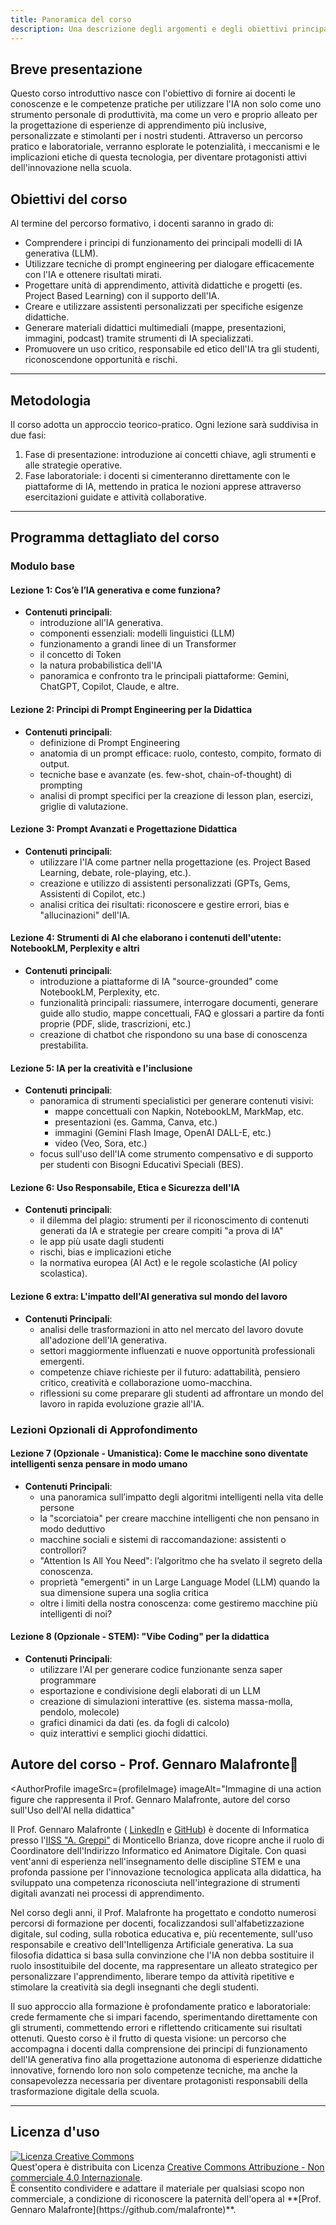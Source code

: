 ```yaml
---
title: Panoramica del corso
description: Una descrizione degli argomenti e degli obiettivi principali del corso sull'Intelligenza Artificiale per i Docenti dell'Istituto Greppi di Monticello Brianza
---
```




## Breve presentazione 

Questo corso introduttivo nasce con l'obiettivo di fornire ai docenti le conoscenze e le competenze pratiche per utilizzare l'IA non solo come uno strumento personale di produttività, ma come un vero e proprio alleato per la progettazione di esperienze di apprendimento più inclusive, personalizzate e stimolanti per i nostri studenti.
Attraverso un percorso pratico e laboratoriale, verranno esplorate le potenzialità, i meccanismi e le implicazioni etiche di questa tecnologia, per diventare protagonisti attivi dell'innovazione nella scuola.

## Obiettivi del corso

Al termine del percorso formativo, i docenti saranno in grado di:

- Comprendere i principi di funzionamento dei principali modelli di IA generativa (LLM).
- Utilizzare tecniche di prompt engineering per dialogare efficacemente con l'IA e ottenere risultati mirati.
- Progettare unità di apprendimento, attività didattiche e progetti (es. Project Based Learning) con il supporto dell'IA.
- Creare e utilizzare assistenti personalizzati per specifiche esigenze didattiche.
- Generare materiali didattici multimediali (mappe, presentazioni, immagini, podcast) tramite strumenti di IA specializzati.
- Promuovere un uso critico, responsabile ed etico dell'IA tra gli studenti, riconoscendone opportunità e rischi.

---

## Metodologia

Il corso adotta un approccio teorico-pratico. Ogni lezione sarà suddivisa in due fasi:

1.	Fase di presentazione: introduzione ai concetti chiave, agli strumenti e alle strategie operative.
2.	Fase laboratoriale: i docenti si cimenteranno direttamente con le piattaforme di IA, mettendo in pratica le nozioni apprese attraverso esercitazioni guidate e attività collaborative.

---

## Programma dettagliato del corso

### Modulo base

#### Lezione 1: Cos’è l’IA generativa e come funziona?

- **Contenuti principali**:
  - introduzione all'IA generativa.
  - componenti essenziali: modelli linguistici (LLM)
  - funzionamento a grandi linee di un Transformer
  - il concetto di Token
  - la natura probabilistica dell'IA
  - panoramica e confronto tra le principali piattaforme: Gemini, ChatGPT, Copilot, Claude, e altre.

#### Lezione 2: Principi di Prompt Engineering per la Didattica

- **Contenuti principali**:
  - definizione di Prompt Engineering
  - anatomia di un prompt efficace: ruolo, contesto, compito, formato di output.
  - tecniche base e avanzate (es. few-shot, chain-of-thought) di prompting
  - analisi di prompt specifici per la creazione di lesson plan, esercizi, griglie di valutazione.

#### Lezione 3: Prompt Avanzati e Progettazione Didattica

- **Contenuti principali**:
  - utilizzare l'IA come partner nella progettazione (es. Project Based Learning, debate, role-playing, etc.).
  - creazione e utilizzo di assistenti personalizzati (GPTs, Gems, Assistenti di Copilot, etc.)
  - analisi critica dei risultati: riconoscere e gestire errori, bias e "allucinazioni" dell'IA.

#### Lezione 4: Strumenti di AI che elaborano i contenuti dell'utente: NotebookLM, Perplexity e altri

- **Contenuti principali**:
  - introduzione a piattaforme di IA "source-grounded" come NotebookLM, Perplexity, etc.
  - funzionalità principali: riassumere, interrogare documenti, generare guide allo studio, mappe concettuali, FAQ e glossari a partire da fonti proprie (PDF, slide, trascrizioni, etc.)
  - creazione di chatbot che rispondono su una base di conoscenza prestabilita.

#### Lezione 5: IA per la creatività e l'inclusione

- **Contenuti principali**:
  - panoramica di strumenti specialistici per generare contenuti visivi:
    - mappe concettuali con Napkin, NotebookLM, MarkMap, etc.
    - presentazioni (es. Gamma, Canva, etc.)
    - immagini (Gemini Flash Image, OpenAI DALL-E, etc.)
    - video (Veo, Sora, etc.)
  - focus sull'uso dell'IA come strumento compensativo e di supporto per studenti con Bisogni Educativi Speciali (BES).

#### Lezione 6: Uso Responsabile, Etica e Sicurezza dell'IA

- **Contenuti principali**:
  - il dilemma del plagio: strumenti per il riconoscimento di contenuti generati da IA e strategie per creare compiti "a prova di IA"
  - le app più usate dagli studenti
  - rischi, bias e implicazioni etiche
  - la normativa europea (AI Act) e le regole scolastiche (AI policy scolastica).

#### Lezione 6 extra: L'impatto dell'AI generativa sul mondo del lavoro
- **Contenuti Principali**:
  - analisi delle trasformazioni in atto nel mercato del lavoro dovute all'adozione dell'IA generativa.
  - settori maggiormente influenzati e nuove opportunità professionali emergenti.
  - competenze chiave richieste per il futuro: adattabilità, pensiero critico, creatività e collaborazione uomo-macchina.
  - riflessioni su come preparare gli studenti ad affrontare un mondo del lavoro in rapida evoluzione grazie all'IA.

### Lezioni Opzionali di Approfondimento

#### Lezione 7 (Opzionale - Umanistica): Come le macchine sono diventate intelligenti senza pensare in modo umano

- **Contenuti Principali**:
  - una panoramica sull’impatto degli algoritmi intelligenti nella vita delle persone
  - la "scorciatoia" per creare macchine intelligenti che non pensano in modo deduttivo
  - macchine sociali e sistemi di raccomandazione: assistenti o controllori?
  - "Attention Is All You Need": l’algoritmo che ha svelato il segreto della conoscenza.
  - proprietà "emergenti" in un Large Language Model (LLM) quando la sua dimensione supera una soglia critica
  - oltre i limiti della nostra conoscenza: come gestiremo macchine più intelligenti di noi?

#### Lezione 8 (Opzionale - STEM): "Vibe Coding" per la didattica

- **Contenuti Principali**:
  - utilizzare l'AI per generare codice funzionante senza saper programmare
  - esportazione e condivisione degli elaborati di un LLM
  - creazione di simulazioni interattive (es. sistema massa-molla, pendolo, molecole)
  - grafici dinamici da dati (es. da fogli di calcolo)
  - quiz interattivi e semplici giochi didattici.


## Autore del corso - Prof. Gennaro Malafronte👋

<AuthorProfile
  imageSrc={profileImage}
  imageAlt="Immagine di una action figure che rappresenta il Prof. Gennaro Malafronte, autore del corso sull'Uso dell'AI nella didattica"
>

Il Prof. Gennaro Malafronte ( <ObfuscatedEmail user="gennaro.malafronte" domain="issgreppi.it" /> [LinkedIn](https://www.linkedin.com/in/gennaromalafronte/) e [GitHub](https://github.com/malafronte)) è docente di Informatica presso l'[IISS "A. Greppi"](https://istitutogreppi.edu.it/) di Monticello Brianza, dove ricopre anche il ruolo di Coordinatore dell'Indirizzo Informatico ed Animatore Digitale. Con quasi vent'anni di esperienza nell'insegnamento delle discipline STEM e una profonda passione per l'innovazione tecnologica applicata alla didattica, ha sviluppato una competenza riconosciuta nell'integrazione di strumenti digitali avanzati nei processi di apprendimento.

Nel corso degli anni, il Prof. Malafronte ha progettato e condotto numerosi percorsi di formazione per docenti, focalizzandosi sull'alfabetizzazione digitale, sul coding, sulla robotica educativa e, più recentemente, sull'uso responsabile e creativo dell'Intelligenza Artificiale generativa. La sua filosofia didattica si basa sulla convinzione che l'IA non debba sostituire il ruolo insostituibile del docente, ma rappresentare un alleato strategico per personalizzare l'apprendimento, liberare tempo da attività ripetitive e stimolare la creatività sia degli insegnanti che degli studenti.
</AuthorProfile>


Il suo approccio alla formazione è profondamente pratico e laboratoriale: crede fermamente che si impari facendo, sperimentando direttamente con gli strumenti, commettendo errori e riflettendo criticamente sui risultati ottenuti. Questo corso è il frutto di questa visione: un percorso che accompagna i docenti dalla comprensione dei principi di funzionamento dell'IA generativa fino alla progettazione autonoma di esperienze didattiche innovative, fornendo loro non solo competenze tecniche, ma anche la consapevolezza necessaria per diventare protagonisti responsabili della trasformazione digitale della scuola.

---

## Licenza d'uso

<a rel="license" href="http://creativecommons.org/licenses/by-nc/4.0/">
  <img alt="Licenza Creative Commons" style="border-width:0" src="https://i.creativecommons.org/l/by-nc/4.0/88x31.png" />
</a>
<br />
Quest'opera è distribuita con Licenza <a rel="license" href="http://creativecommons.org/licenses/by-nc/4.0/">Creative Commons Attribuzione - Non commerciale 4.0 Internazionale</a>.
<br />
È consentito condividere e adattare il materiale per qualsiasi scopo non commerciale, a condizione di riconoscere la paternità dell'opera al **[Prof. Gennaro Malafronte](https://github.com/malafronte)**.




